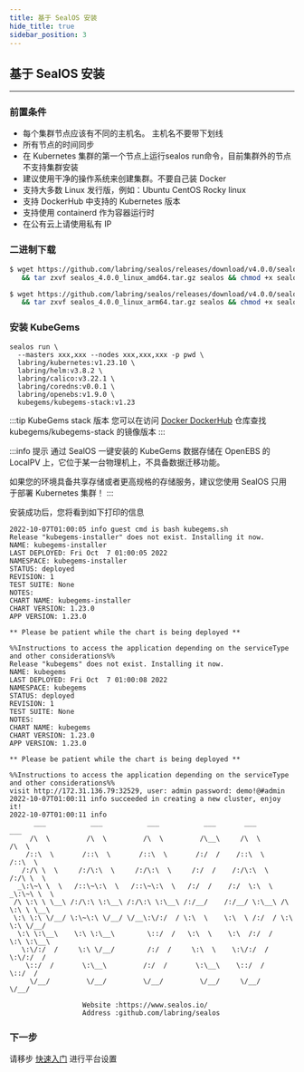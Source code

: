 ```yaml
---
title: 基于 SealOS 安装
hide_title: true
sidebar_position: 3
---
```



## 基于 SealOS 安装

---

### 前置条件

- 每个集群节点应该有不同的主机名。 主机名不要带下划线
- 所有节点的时间同步
- 在 Kubernetes 集群的第一个节点上运行sealos run命令，目前集群外的节点不支持集群安装
- 建议使用干净的操作系统来创建集群。不要自己装 Docker
- 支持大多数 Linux 发行版，例如：Ubuntu CentOS Rocky linux
- 支持 DockerHub 中支持的 Kubernetes 版本
- 支持使用 containerd 作为容器运行时
- 在公有云上请使用私有 IP

### 二进制下载

<Tabs groupId="arch">
  <TabItem value="amd64" label="amd64" default>

```bash
$ wget https://github.com/labring/sealos/releases/download/v4.0.0/sealos_4.0.0_linux_amd64.tar.gz \
   && tar zxvf sealos_4.0.0_linux_amd64.tar.gz sealos && chmod +x sealos && mv sealos /usr/bin
```

  </TabItem>
  <TabItem value="arm64" label="arm64">

```bash
$ wget https://github.com/labring/sealos/releases/download/v4.0.0/sealos_4.0.0_linux_arm64.tar.gz \
   && tar zxvf sealos_4.0.0_linux_arm64.tar.gz sealos && chmod +x sealos && mv sealos /usr/bin
```

  </TabItem>
</Tabs>

### 安装 KubeGems
```
sealos run \
  --masters xxx,xxx --nodes xxx,xxx,xxx -p pwd \
  labring/kubernetes:v1.23.10 \
  labring/helm:v3.8.2 \
  labring/calico:v3.22.1 \
  labring/coredns:v0.0.1 \
  labring/openebs:v1.9.0 \
  kubegems/kubegems-stack:v1.23
```

:::tip KubeGems stack 版本
您可以在访问 [Docker DockerHub](https://hub.docker.com/r/kubegems/kubegems-stack) 仓库查找 kubegems/kubegems-stack 的镜像版本
:::

:::info 提示
通过 SealOS 一键安装的 KubeGems 数据存储在 OpenEBS 的LocalPV 上，它位于某一台物理机上，不具备数据迁移功能。

如果您的环境具备共享存储或者更高规格的存储服务，建议您使用 SealOS 只用于部署 Kubernetes 集群！
:::

安装成功后，您将看到如下打印的信息

```
2022-10-07T01:00:05 info guest cmd is bash kubegems.sh
Release "kubegems-installer" does not exist. Installing it now.
NAME: kubegems-installer
LAST DEPLOYED: Fri Oct  7 01:00:05 2022
NAMESPACE: kubegems-installer
STATUS: deployed
REVISION: 1
TEST SUITE: None
NOTES:
CHART NAME: kubegems-installer
CHART VERSION: 1.23.0
APP VERSION: 1.23.0

** Please be patient while the chart is being deployed **

%%Instructions to access the application depending on the serviceType and other considerations%%
Release "kubegems" does not exist. Installing it now.
NAME: kubegems
LAST DEPLOYED: Fri Oct  7 01:00:08 2022
NAMESPACE: kubegems
STATUS: deployed
REVISION: 1
TEST SUITE: None
NOTES:
CHART NAME: kubegems
CHART VERSION: 1.23.0
APP VERSION: 1.23.0

** Please be patient while the chart is being deployed **

%%Instructions to access the application depending on the serviceType and other considerations%%
visit http://172.31.136.79:32529, user: admin password: demo!@#admin
2022-10-07T01:00:11 info succeeded in creating a new cluster, enjoy it!
2022-10-07T01:00:11 info
      ___           ___           ___           ___       ___           ___
     /\  \         /\  \         /\  \         /\__\     /\  \         /\  \
    /::\  \       /::\  \       /::\  \       /:/  /    /::\  \       /::\  \
   /:/\ \  \     /:/\:\  \     /:/\:\  \     /:/  /    /:/\:\  \     /:/\ \  \
  _\:\~\ \  \   /::\~\:\  \   /::\~\:\  \   /:/  /    /:/  \:\  \   _\:\~\ \  \
 /\ \:\ \ \__\ /:/\:\ \:\__\ /:/\:\ \:\__\ /:/__/    /:/__/ \:\__\ /\ \:\ \ \__\
 \:\ \:\ \/__/ \:\~\:\ \/__/ \/__\:\/:/  / \:\  \    \:\  \ /:/  / \:\ \:\ \/__/
  \:\ \:\__\    \:\ \:\__\        \::/  /   \:\  \    \:\  /:/  /   \:\ \:\__\
   \:\/:/  /     \:\ \/__/        /:/  /     \:\  \    \:\/:/  /     \:\/:/  /
    \::/  /       \:\__\         /:/  /       \:\__\    \::/  /       \::/  /
     \/__/         \/__/         \/__/         \/__/     \/__/         \/__/

                  Website :https://www.sealos.io/
                  Address :github.com/labring/sealos

```

### 下一步

请移步 [快速入门](../../category/快速入门) 进行平台设置